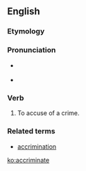 ==English==

===Etymology===
{{prefix|ac|gloss1=to|criminate|gloss2=accuse|lang=en}}

===Pronunciation===
* {{a|RP}} {{IPA|/əˈkɹɪmɪneɪt/|lang=en}}
* {{audio|en-us-accriminate.ogg|Audio (US)|lang=en}}

===Verb===
{{en-verb|accriminat}}

# {{label|en|transitive|obsolete}} To accuse of a crime.

===Related terms===
* [[accrimination]]

[[ko:accriminate]]